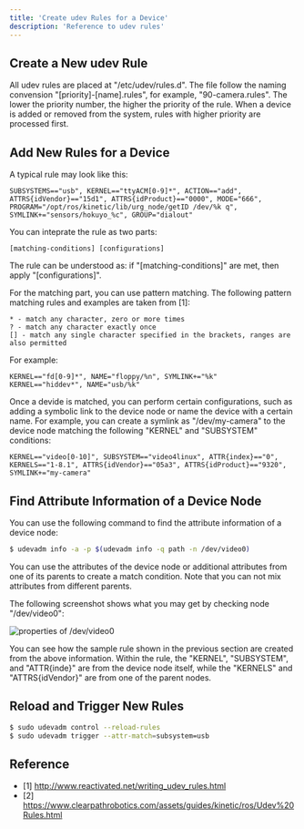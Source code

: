 ```yaml
---
title: 'Create udev Rules for a Device'
description: 'Reference to udev rules'
---
```


## Create a New udev Rule

All udev rules are placed at "/etc/udev/rules.d". The file follow the naming convension "[priority]-[name].rules", for example, "90-camera.rules". The lower the priority number, the higher the priority of the rule. When a device is added or removed from the system, rules with higher priority are processed first.

## Add New Rules for a Device

A typical rule may look like this:

```
SUBSYSTEMS=="usb", KERNEL=="ttyACM[0-9]*", ACTION=="add", ATTRS{idVendor}=="15d1", ATTRS{idProduct}=="0000", MODE="666", PROGRAM="/opt/ros/kinetic/lib/urg_node/getID /dev/%k q", SYMLINK+="sensors/hokuyo_%c", GROUP="dialout"
```

You can inteprate the rule as two parts:

```
[matching-conditions] [configurations]
```

The rule can be understood as: if "[matching-conditions]" are met, then apply "[configurations]".

For the matching part, you can use pattern matching. The following pattern matching rules and examples are taken from [1]:

```
* - match any character, zero or more times
? - match any character exactly once
[] - match any single character specified in the brackets, ranges are also permitted
```

For example: 

```
KERNEL=="fd[0-9]*", NAME="floppy/%n", SYMLINK+="%k"
KERNEL=="hiddev*", NAME="usb/%k"
```

Once a devide is matched, you can perform certain configurations, such as adding a symbolic link to the device node or name the device with a certain name. For example, you can create a symlink as "/dev/my-camera" to the device node matching the following "KERNEL" and "SUBSYSTEM" conditions:

```
KERNEL=="video[0-10]", SUBSYSTEM=="video4linux", ATTR{index}=="0", KERNELS=="1-8.1", ATTRS{idVendor}=="05a3", ATTRS{idProduct}=="9320", SYMLINK+="my-camera"
```

## Find Attribute Information of a Device Node

You can use the following command to find the attribute information of a device node:

```bash
$ udevadm info -a -p $(udevadm info -q path -n /dev/video0)
```

You can use the attributes of the device node or additional attributes from one of its parents to create a match condition. Note that you can not mix attributes from different parents.

The following screenshot shows what you may get by checking node "/dev/video0":

![properties of /dev/video0](./figures/udev-camera.png)

You can see how the sample rule shown in the previous section are created from the above information. Within the rule, the "KERNEL", "SUBSYSTEM", and "ATTR{inde}" are from the device node itself, while the "KERNELS" and "ATTRS{idVendor}" are from one of the parent nodes.

## Reload and Trigger New Rules

```bash
$ sudo udevadm control --reload-rules
$ sudo udevadm trigger --attr-match=subsystem=usb
```

## Reference

* [1] http://www.reactivated.net/writing_udev_rules.html
* [2] https://www.clearpathrobotics.com/assets/guides/kinetic/ros/Udev%20Rules.html